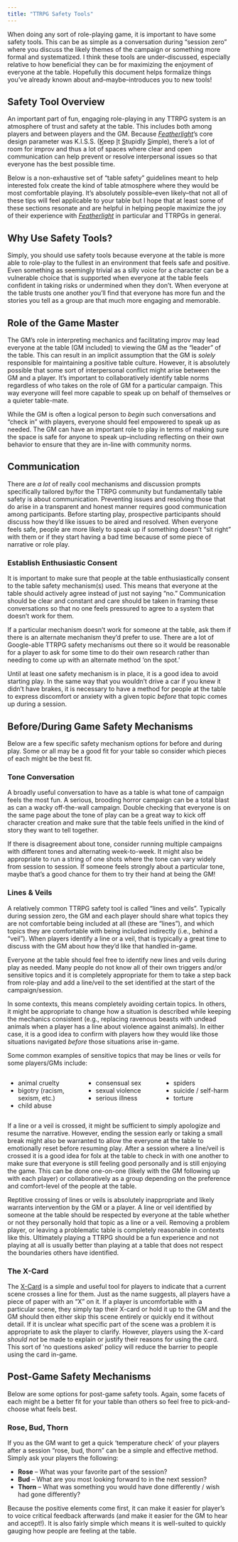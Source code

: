 ```yaml
---
title: "TTRPG Safety Tools"
---
```


When doing any sort of role-playing game, it is important to have some safety tools. This can be as simple as a conversation during "session zero" where you discuss the likely themes of the campaign or something more formal and systematized. I think these tools are under-discussed, especially relative to how beneficial they can be for maximizing the enjoyment of everyone at the table. Hopefully this document helps formalize things you've already known about and--maybe--introduces you to new tools!

## Safety Tool Overview

An important part of fun, engaging role-playing in any TTRPG system is an atmosphere of trust and safety at the table. This includes both among players and between players and the GM. Because <u>_Featherlight_</u>'s core design parameter was K.I.S.S. (<u>K</u>eep <u>I</u>t <u>S</u>tupidly <u>S</u>imple), there's a lot of room for improv and thus a lot of spaces where clear and open communication can help prevent or resolve interpersonal issues so that everyone has the best possible time.

Below is a non-exhaustive set of "table safety" guidelines meant to help interested folx create the kind of table atmosphere where they would be most comfortable playing. It's absolutely possible--even likely--that not all of these tips will feel applicable to your table but I hope that at least some of these sections resonate and are helpful in helping people maximize the joy of their experience with <u>_Featherlight_</u> in particular and TTRPGs in general.

## Why Use Safety Tools?

Simply, you should use safety tools because everyone at the table is more able to role-play to the fullest in an environment that feels safe and positive. Even something as seemingly trivial as a silly voice for a character can be a vulnerable choice that is supported when everyone at the table feels confident in taking risks or undermined when they don't. [When everyone at the table trusts one another you'll find that everyone has more fun and the stories you tell as a group are that much more engaging and memorable]{.key}.

## Role of the Game Master

The GM's role in interpreting mechanics and facilitating improv may lead everyone at the table (GM included) to viewing the GM as the "leader" of the table. This can result in an implicit assumption that the GM is _solely_ responsible for maintaining a positive table culture. However, it is absolutely possible that some sort of interpersonal conflict might arise between the GM and a player. It's important to collaboratively identify table norms regardless of who takes on the role of GM for a particular campaign. This way everyone will feel more capable to speak up on behalf of themselves or a quieter table-mate.

While the GM is often a logical person to _begin_ such conversations and "check in" with players, everyone should feel empowered to speak up as needed. The GM can have an important role to play in terms of making sure the space is safe for anyone to speak up--including reflecting on their own behavior to ensure that they are in-line with community norms.

## Communication

There are _a lot_ of really cool mechanisms and discussion prompts specifically tailored by/for the TTRPG community but fundamentally [table safety is about communication]{.key}. Preventing issues and resolving those that do arise in a transparent and honest manner requires good communication among participants. Before starting play, prospective participants should discuss how they'd like issues to be aired and resolved. When everyone feels safe, people are more likely to speak up if something doesn't "sit right" with them or if they start having a bad time because of some piece of narrative or role play.

### Establish Enthusiastic Consent

It is important to make sure that people at the table enthusiastically consent to the table safety mechanism(s) used. This means that everyone at the table should actively agree instead of just not saying "no." Communication should be clear and constant and care should be taken in framing these conversations so that no one feels pressured to agree to a system that doesn't work for them.

If a particular mechanism doesn't work for someone at the table, ask them if there is an alternate mechanism they'd prefer to use. There are a lot of Google-able TTRPG safety mechanisms out there so it would be reasonable for a player to ask for some time to do their own research rather than needing to come up with an alternate method 'on the spot.'

Until at least one safety mechanism is in place, it is a good idea to avoid starting play. In the same way that you wouldn't drive a car if you knew it didn't have brakes, it is necessary to have a method for people at the table to express discomfort or anxiety with a given topic _before_ that topic comes up during a session.

## Before/During Game Safety Mechanisms

Below are a few specific safety mechanism options for before and during play. Some or all may be a good fit for your table so consider which pieces of each might be the best fit.

### Tone Conversation

A broadly useful conversation to have as a table is what tone of campaign feels the most fun. A serious, brooding horror campaign can be a total blast as can a wacky off-the-wall campaign. Double checking that everyone is on the same page about the tone of play can be a great way to kick off character creation and make sure that the table feels unified in the kind of story they want to tell together.

If there is disagreement about tone, consider running multiple campaigns with different tones and alternating week-to-week. It might also be appropriate to run a string of one shots where the tone can vary widely from session to session. If someone feels strongly about a particular tone, maybe that's a good chance for them to try their hand at being the GM!

### Lines & Veils

A relatively common TTRPG safety tool is called "lines and veils". Typically during session zero, the GM and each player should share what topics they are not comfortable being included at all (these are "lines"), and which topics they are comfortable with being included indirectly (i.e., behind a "veil"). When players identify a line or a veil, that is typically a great time to discuss with the GM about how they'd like that handled in-game.

Everyone at the table should feel free to identify new lines and veils during play as needed. Many people do not know all of their own triggers and/or sensitive topics and it is completely appropriate for them to take a step back from role-play and add a line/veil to the set identified at the start of the campaign/session.

In some contexts, this means completely avoiding certain topics. In others, it might be appropriate to change how a situation is described while keeping the mechanics consistent (e.g., replacing ravenous beasts with undead animals when a player has a line about violence against animals). In either case, it is a good idea to confirm with players how they would like those situations navigated _before_ those situations arise in-game.

Some common examples of sensitive topics that may be lines or veils for some players/GMs include:

::::{.columns}

:::{.column width="33%"}

- animal cruelty
- bigotry (racism, sexism, etc.)
- child abuse

:::
:::{.column width="33%"}

- consensual sex
- sexual violence
- serious illness

:::
:::{.column width="33%"}

- spiders
- suicide / self-harm
- torture

:::
::::

If a line or a veil is crossed, it might be sufficient to simply apologize and resume the narrative. However, ending the session early or taking a small break might also be warranted to allow the everyone at the table to emotionally reset before resuming play. After a session where a line/veil is crossed it is a good idea for folx at the table to check in with one another to make sure that everyone is still feeling good personally and is still enjoying the game. This can be done one-on-one (likely with the GM following up with each player) or collaboratively as a group depending on the preference and comfort-level of the people at the table.

Reptitive crossing of lines or veils is absolutely inappropriate and likely warrants intervention by the GM or a player. A line or veil identified by someone at the table should be respected by everyone at the table whether or not they personally hold that topic as a line or a veil. Removing a problem player, or leaving a problematic table is completely reasonable in contexts like this. Ultimately playing a TTRPG should be a fun experience and not playing at all is usually better than playing at a table that does not respect the boundaries others have identified.

### The X-Card

The [X-Card](https://docs.google.com/document/d/1SB0jsx34bWHZWbnNIVVuMjhDkrdFGo1_hSC2BWPlI3A/edit?tab=t.0) is a simple and useful tool for players to indicate that a current scene crosses a line for them. Just as the name suggests, all players have a piece of paper with an "X" on it. If a player is uncomfortable with a particular scene, they simply tap their X-card or hold it up to the GM and the GM should then either skip this scene entirely or quickly end it without detail. If it is unclear what specific part of the scene was a problem it is appropriate to ask the player to clarify. However, players using the X-card _should not_ be made to explain or justify their reasons for using the card. This sort of 'no questions asked' policy will reduce the barrier to people using the card in-game.

## Post-Game Safety Mechanisms

Below are some options for post-game safety tools. Again, some facets of each might be a better fit for your table than others so feel free to pick-and-choose what feels best.

### Rose, Bud, Thorn

If you as the GM want to get a quick 'temperature check' of your players after a session "rose, bud, thorn" can be a simple and effective method. Simply ask your players the following:

- **Rose** -- What was your favorite part of the session?
- **Bud** -- What are you most looking forward to in the next session?
- **Thorn** -- What was something you would have done differently / wish had gone differently?

Because the positive elements come first, it can make it easier for player's to voice critical feedback afterwards (and make it easier for the GM to hear and accept!). It is also fairly simple which means it is well-suited to quickly gauging how people are feeling at the table.